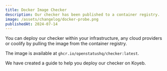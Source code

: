 ```yaml
---
title: Docker Image Checker
description: Our checker has been published to a container registry.
image: /assets/changelog/docker-probe.png
publishedAt: 2024-07-14
---
```


You can deploy our checker within your infrastructure, any cloud providers or coolify by pulling the image from the container registry.

The image is available at `ghcr.io/openstatushq/checker:latest`.

We have created a guide to help you deploy our checker on Koyeb.